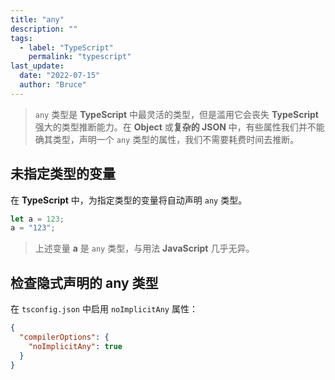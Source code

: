 ```yaml
---
title: "any"
description: ""
tags:
  - label: "TypeScript"
    permalink: "typescript"
last_update:
  date: "2022-07-15"
  author: "Bruce"
---
```


> `any` 类型是 **TypeScript** 中最灵活的类型，但是滥用它会丧失 **TypeScript** 强大的类型推断能力。在 **Object** 或**复杂的 JSON** 中，有些属性我们并不能确其类型，声明一个 `any` 类型的属性，我们不需要耗费时间去推断。

## 未指定类型的变量

在 **TypeScript** 中，为指定类型的变量将自动声明 `any` 类型。

```typescript title="TypeScript"
let a = 123;
a = "123";
```

> 上述变量 **a** 是 `any` 类型，与用法 **JavaScript** 几乎无异。

## 检查隐式声明的 any 类型

在 `tsconfig.json` 中启用 `noImplicitAny` 属性：

```json title="JSON" {3}
{
  "compilerOptions": {
    "noImplicitAny": true
  }
}
```
